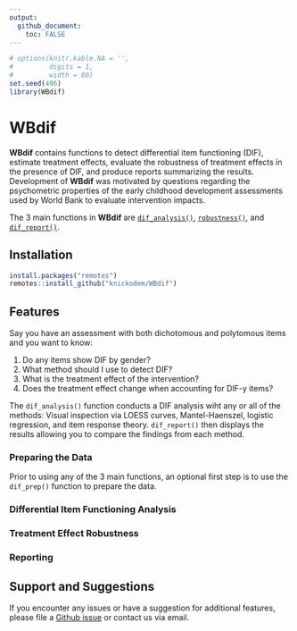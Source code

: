 ```yaml
---
output:
  github_document:
    toc: FALSE
---
```


```r
# options(knitr.kable.NA = '',
#         digits = 1,
#         width = 80)
set.seed(496)
library(WBdif)
```


# WBdif

**WBdif** contains functions to detect differential item functioning (DIF), estimate treatment effects, evaluate the robustness of treatment effects in the presence of DIF, and	produce reports summarizing the results. Development of **WBdif** was motivated by questions regarding the psychometric properties of the early childhood development assessments used by World Bank to evaluate intervention impacts.

The 3 main functions in **WBdif** are [`dif_analysis()`](#analysis), [`robustness()`](#robustness), and [`dif_report()`](#report).



## Installation


```r
install.packages("remotes")
remotes::install_github("knickodem/WBdif")
```


## Features

Say you have an assessment with both dichotomous and polytomous items and you want to know:

  1. Do any items show DIF by gender?
  2. What method should I use to detect DIF?
  3. What is the treatment effect of the intervention?
  4. Does the treatment effect change when accounting for DIF-y items?
  
The `dif_analysis()` function conducts a DIF analysis wiht any or all of the methods: Visual inspection via LOESS curves, Mantel-Haenszel, logistic regression, and item response theory. `dif_report()` then displays the results allowing you to compare the findings from each method. 

### Preparing the Data

Prior to using any of the 3 main functions, an optional first step is to use the `dif_prep()` function to prepare the data.  

### Differential Item Functioning Analysis {#analysis}


### Treatment Effect Robustness {#robustness}

### Reporting {#report}

## Support and Suggestions

If you encounter any issues or have a suggestion for additional features, please file a [Github issue](https://github.com/knickodem/WBdif/issues) or contact us via email.